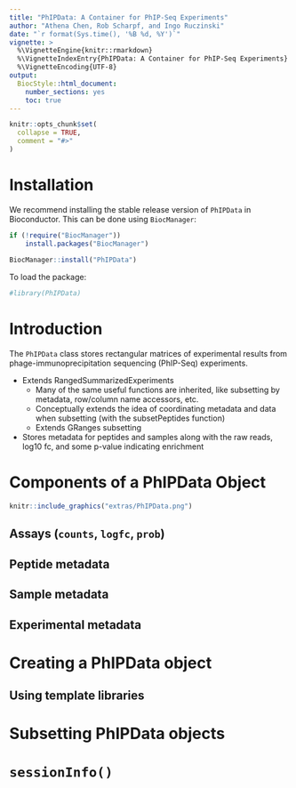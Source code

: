 ```yaml
---
title: "PhIPData: A Container for PhIP-Seq Experiments"
author: "Athena Chen, Rob Scharpf, and Ingo Ruczinski"
date: "`r format(Sys.time(), '%B %d, %Y')`"
vignette: >
  %\VignetteEngine{knitr::rmarkdown}
  %\VignetteIndexEntry{PhIPData: A Container for PhIP-Seq Experiments}
  %\VignetteEncoding{UTF-8}
output:
  BiocStyle::html_document:
    number_sections: yes
    toc: true
---
```


```r
knitr::opts_chunk$set(
  collapse = TRUE,
  comment = "#>"
)
```

# Installation

We recommend installing the stable release version of `PhIPData` in Bioconductor. This can be done using `BiocManager`:

```r
if (!require("BiocManager"))
    install.packages("BiocManager")
    
BiocManager::install("PhIPData")
```

To load the package:

```r
#library(PhIPData)
```

# Introduction

The `PhIPData` class stores rectangular matrices of experimental results from phage-immunoprecipitation sequencing (PhIP-Seq) experiments. 

* Extends RangedSummarizedExperiments
  + Many of the same useful functions are inherited, like subsetting by metadata, row/column name accessors, etc. 
  + Conceptually extends the idea of coordinating metadata and data when subsetting (with the subsetPeptides function)
  + Extends GRanges subsetting
* Stores metadata for peptides and samples along with the raw reads, log10 fc, and some p-value indicating enrichment

# Components of a PhIPData Object

```r
knitr::include_graphics("extras/PhIPData.png")
```

## Assays (`counts`, `logfc`, `prob`)

## Peptide metadata

## Sample metadata

## Experimental metadata

# Creating a PhIPData object

## Using template libraries

# Subsetting PhIPData objects

# `sessionInfo()`
